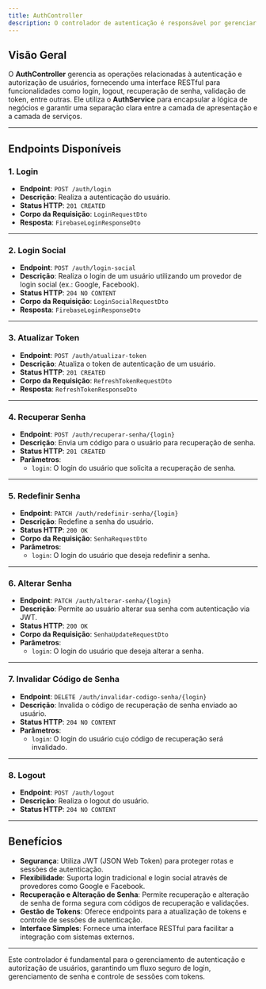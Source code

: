```yaml
---
title: AuthController
description: O controlador de autenticação é responsável por gerenciar as requisições HTTP relacionadas à autenticação e autorização de usuários.
---
```


## Visão Geral

O **AuthController** gerencia as operações relacionadas à autenticação e autorização de usuários, fornecendo uma interface RESTful para funcionalidades como login, logout, recuperação de senha, validação de token, entre outras. Ele utiliza o **AuthService** para encapsular a lógica de negócios e garantir uma separação clara entre a camada de apresentação e a camada de serviços.

---

## Endpoints Disponíveis

### 1. Login
- **Endpoint**: `POST /auth/login`
- **Descrição**: Realiza a autenticação do usuário.
- **Status HTTP**: `201 CREATED`
- **Corpo da Requisição**: `LoginRequestDto`
- **Resposta**: `FirebaseLoginResponseDto`

---

### 2. Login Social
- **Endpoint**: `POST /auth/login-social`
- **Descrição**: Realiza o login de um usuário utilizando um provedor de login social (ex.: Google, Facebook).
- **Status HTTP**: `204 NO CONTENT`
- **Corpo da Requisição**: `LoginSocialRequestDto`
- **Resposta**: `FirebaseLoginResponseDto`

---

### 3. Atualizar Token
- **Endpoint**: `POST /auth/atualizar-token`
- **Descrição**: Atualiza o token de autenticação de um usuário.
- **Status HTTP**: `201 CREATED`
- **Corpo da Requisição**: `RefreshTokenRequestDto`
- **Resposta**: `RefreshTokenResponseDto`

---

### 4. Recuperar Senha
- **Endpoint**: `POST /auth/recuperar-senha/{login}`
- **Descrição**: Envia um código para o usuário para recuperação de senha.
- **Status HTTP**: `201 CREATED`
- **Parâmetros**: 
  - `login`: O login do usuário que solicita a recuperação de senha.

---

### 5. Redefinir Senha
- **Endpoint**: `PATCH /auth/redefinir-senha/{login}`
- **Descrição**: Redefine a senha do usuário.
- **Status HTTP**: `200 OK`
- **Corpo da Requisição**: `SenhaRequestDto`
- **Parâmetros**: 
  - `login`: O login do usuário que deseja redefinir a senha.

---

### 6. Alterar Senha
- **Endpoint**: `PATCH /auth/alterar-senha/{login}`
- **Descrição**: Permite ao usuário alterar sua senha com autenticação via JWT.
- **Status HTTP**: `200 OK`
- **Corpo da Requisição**: `SenhaUpdateRequestDto`
- **Parâmetros**:
  - `login`: O login do usuário que deseja alterar a senha.

---

### 7. Invalidar Código de Senha
- **Endpoint**: `DELETE /auth/invalidar-codigo-senha/{login}`
- **Descrição**: Invalida o código de recuperação de senha enviado ao usuário.
- **Status HTTP**: `204 NO CONTENT`
- **Parâmetros**: 
  - `login`: O login do usuário cujo código de recuperação será invalidado.

---

### 8. Logout
- **Endpoint**: `POST /auth/logout`
- **Descrição**: Realiza o logout do usuário.
- **Status HTTP**: `204 NO CONTENT`

---

## Benefícios

- **Segurança**: Utiliza JWT (JSON Web Token) para proteger rotas e sessões de autenticação.
- **Flexibilidade**: Suporta login tradicional e login social através de provedores como Google e Facebook.
- **Recuperação e Alteração de Senha**: Permite recuperação e alteração de senha de forma segura com códigos de recuperação e validações.
- **Gestão de Tokens**: Oferece endpoints para a atualização de tokens e controle de sessões de autenticação.
- **Interface Simples**: Fornece uma interface RESTful para facilitar a integração com sistemas externos.

---

Este controlador é fundamental para o gerenciamento de autenticação e autorização de usuários, garantindo um fluxo seguro de login, gerenciamento de senha e controle de sessões com tokens.

